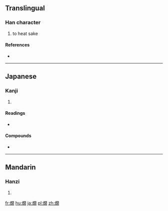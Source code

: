 {{also|爛}}
==Translingual==

===Han character===
{{Han char|rn=86|rad=火|as=12|sn=16|four=|canj=FANB}}

# to heat sake

====References====
* {{Han ref|kx=0683.180|dkj=19431|dj=1096.020|hdz=32238.050|uh=71D7|ud=29143}}

----

==Japanese==

===Kanji===
{{ja-kanji|grade=|rs=火12}}

# {{defn|lang=ja|sort=火12}}

====Readings====
* {{ja-readings|on=[[らん]] (ran)|kun=[[かん]] (kan)}}

====Compounds====
* {{l|ja|熱燗|tr=[[あつかん]], atsukan}}

----

==Mandarin==

===Hanzi===
{{cmn-hanzi|pin=[[dàng]] ([[dang4]]), [[làn]] ([[lan4]])|wg=tang<sup>4</sup>, lan<sup>4</sup>}}

# {{defn|lang=cmn|sort=火12}}

[[fr:燗]]
[[hu:燗]]
[[ja:燗]]
[[pl:燗]]
[[zh:燗]]